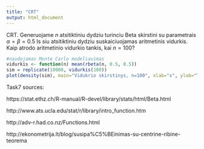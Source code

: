 ```yaml
---
title: "CRT"
output: html_document
---
```


CRT. Generuojame $n$ atsitiktiniu dydziu turinciu Beta skirstini su parametrais $\alpha=\beta=0.5$ Is siu atsitiktiniu dydziu suskaiciuojamas aritmetinis vidurkis. Kaip atrodo aritmetinio vidurkio tankis, kai $n=100$?

```r
#naudojamas Monte Carlo modeliavimas
vidurkis <- function(n) mean(rbeta(n, 0.5, 0.5))
sim = replicate(10000, vidurkis(100))
plot(density(sim), main="Vidukrio skirstinys, n=100", xlab="x", ylab="Tankis")
```

Task7 sources:

https://stat.ethz.ch/R-manual/R-devel/library/stats/html/Beta.html

http://www.ats.ucla.edu/stat/r/library/intro_function.htm

http://adv-r.had.co.nz/Functions.html

http://ekonometrija.lt/blog/susipa%C5%BEinimas-su-centrine-ribine-teorema
